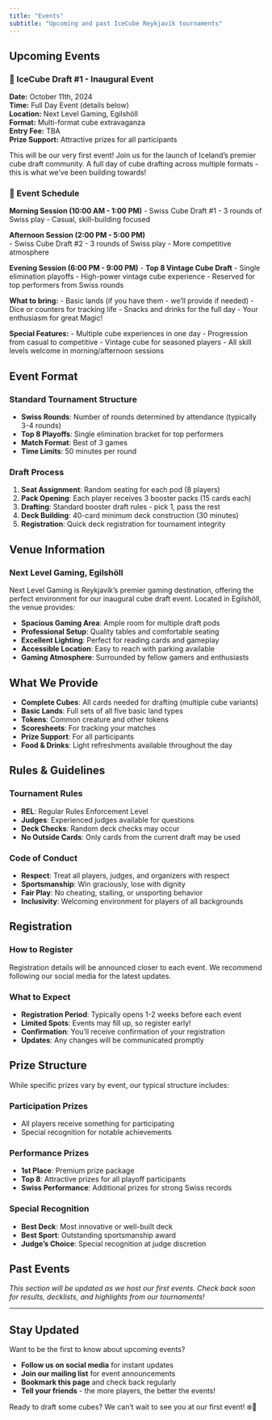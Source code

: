 ```yaml
---
title: "Events"
subtitle: "Upcoming and past IceCube Reykjavík tournaments"
---
```


## Upcoming Events

::: {.event-card}
### 🧊 IceCube Draft #1 - Inaugural Event
**Date:** October 11th, 2024  
**Time:** Full Day Event (details below)  
**Location:** Next Level Gaming, Egilshöll  
**Format:** Multi-format cube extravaganza  
**Entry Fee:** TBA  
**Prize Support:** Attractive prizes for all participants

This will be our very first event! Join us for the launch of Iceland's premier cube draft community. A full day of cube drafting across multiple formats - this is what we've been building towards!

### 📅 Event Schedule

**Morning Session (10:00 AM - 1:00 PM)**
- Swiss Cube Draft #1
- 3 rounds of Swiss play
- Casual, skill-building focused

**Afternoon Session (2:00 PM - 5:00 PM)**  
- Swiss Cube Draft #2
- 3 rounds of Swiss play
- More competitive atmosphere

**Evening Session (6:00 PM - 9:00 PM)**
- **Top 8 Vintage Cube Draft**
- Single elimination playoffs
- High-power vintage cube experience
- Reserved for top performers from Swiss rounds

**What to bring:**
- Basic lands (if you have them - we'll provide if needed)
- Dice or counters for tracking life
- Snacks and drinks for the full day
- Your enthusiasm for great Magic!

**Special Features:**
- Multiple cube experiences in one day
- Progression from casual to competitive
- Vintage cube for seasoned players
- All skill levels welcome in morning/afternoon sessions
:::

## Event Format

### Standard Tournament Structure
- **Swiss Rounds**: Number of rounds determined by attendance (typically 3-4 rounds)
- **Top 8 Playoffs**: Single elimination bracket for top performers
- **Match Format**: Best of 3 games
- **Time Limits**: 50 minutes per round

### Draft Process
1. **Seat Assignment**: Random seating for each pod (8 players)
2. **Pack Opening**: Each player receives 3 booster packs (15 cards each)
3. **Drafting**: Standard booster draft rules - pick 1, pass the rest
4. **Deck Building**: 40-card minimum deck construction (30 minutes)
5. **Registration**: Quick deck registration for tournament integrity

## Venue Information

### Next Level Gaming, Egilshöll

Next Level Gaming is Reykjavík's premier gaming destination, offering the perfect environment for our inaugural cube draft event. Located in Egilshöll, the venue provides:

- **Spacious Gaming Area**: Ample room for multiple draft pods
- **Professional Setup**: Quality tables and comfortable seating
- **Excellent Lighting**: Perfect for reading cards and gameplay
- **Accessible Location**: Easy to reach with parking available
- **Gaming Atmosphere**: Surrounded by fellow gamers and enthusiasts

## What We Provide

- **Complete Cubes**: All cards needed for drafting (multiple cube variants)
- **Basic Lands**: Full sets of all five basic land types
- **Tokens**: Common creature and other tokens
- **Scoresheets**: For tracking your matches
- **Prize Support**: For all participants
- **Food & Drinks**: Light refreshments available throughout the day

## Rules & Guidelines

### Tournament Rules
- **REL**: Regular Rules Enforcement Level
- **Judges**: Experienced judges available for questions
- **Deck Checks**: Random deck checks may occur
- **No Outside Cards**: Only cards from the current draft may be used

### Code of Conduct
- **Respect**: Treat all players, judges, and organizers with respect
- **Sportsmanship**: Win graciously, lose with dignity
- **Fair Play**: No cheating, stalling, or unsporting behavior
- **Inclusivity**: Welcoming environment for players of all backgrounds

## Registration

### How to Register
Registration details will be announced closer to each event. We recommend following our social media for the latest updates.

### What to Expect
- **Registration Period**: Typically opens 1-2 weeks before each event
- **Limited Spots**: Events may fill up, so register early!
- **Confirmation**: You'll receive confirmation of your registration
- **Updates**: Any changes will be communicated promptly

## Prize Structure

While specific prizes vary by event, our typical structure includes:

### Participation Prizes
- All players receive something for participating
- Special recognition for notable achievements

### Performance Prizes
- **1st Place**: Premium prize package
- **Top 8**: Attractive prizes for all playoff participants  
- **Swiss Performance**: Additional prizes for strong Swiss records

### Special Recognition
- **Best Deck**: Most innovative or well-built deck
- **Best Sport**: Outstanding sportsmanship award
- **Judge's Choice**: Special recognition at judge discretion

## Past Events

*This section will be updated as we host our first events. Check back soon for results, decklists, and highlights from our tournaments!*

---

## Stay Updated

Want to be the first to know about upcoming events?

- **Follow us on social media** for instant updates
- **Join our mailing list** for event announcements  
- **Bookmark this page** and check back regularly
- **Tell your friends** - the more players, the better the events!

Ready to draft some cubes? We can't wait to see you at our first event! ❄️🎯
